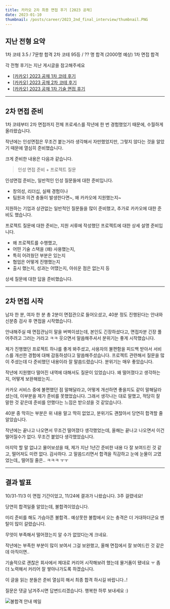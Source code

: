 ```yaml
---
title: 카카오 2차 최종 면접 후기 [2023 공채]
date: 2023-01-10
thumbnail: /posts/career/2023_2nd_final_interview/thumbnail.PNG
---
```


## 지난 전형 요약

1차 코테 3.5 / 7문항 합격
2차 코테 95등 / ?? 명 합격 (2000명 예상)
1차 면접 합격

각 전형 후기는 지난 게시글을 참고해주세요

- [[카카오] 2023 공채 1차 코테 후기](/blog/career/2023_1st_coding_test)
- [[카카오] 2023 공채 2차 코테 후기](/blog/career/2023_2nd_coding_test)
- [[카카오] 2023 공채 1차 기술 면접 후기](/blog/career/2023_1st_tech_interview)

---

## 2차 면접 준비
1차 코테부터 2차 면접까지 전체 프로세스를 작년에 한 번 경험했었기 때문에, 수월하게 올라왔습니다.

작년에는 인성면접은 무조건 붙는거라 생각해서 자만했었지만, 
그렇지 않다는 것을 알았기 때문에 열심히 준비했습니다.

크게 준비한 내용은 다음과 같습니다.

> 인성 면접 준비 + 프로젝트 질문


인성면접 준비는, 일반적인 인성 질문들에 대한 준비입니다. 

- 창의성, 리더십, 실패 경험이나
- 팀원과 의견 충돌이 발생한다면~, 왜 카카오에 지원했는지~

지원하는 기업과 상관없는 일반적인 질문들을 많이 준비했고,
추가로 카카오에 대한 준비도 했습니다.

프로젝트 질문에 대한 준비는,
지원 서류에 작성했던 프로젝트에 대한 상세 설명 준비입니다.

- 왜 프로젝트를 수행했고,
- 어떤 기술 스택을 (왜) 사용했는지,
- 특히 어려웠던 부분은 있는지
- 협업은 어떻게 진행했는지
- 출시 했는지, 성과는 어땠는지, 아쉬운 점은 없는지 등

상세 질문에 대한 답을 준비했습니다.

---

## 2차 면접 시작
남자 한 분, 여자 한 분 총 2분이 면접관으로 들어오셨고,
40분 정도 진행된다는 안내와 신분증 검사 후 면접을 시작했습니다.
 
안내해주실 때 면접관님이 말을 버벅이셨는데,
본인도 긴장하셨다고, 면접자분 긴장 풀어주려고 그러는 거라고 ㅋㅋ
웃으면서 말씀해주셔서 분위기는 좋게 시작했습니다.

제가 진행했던 프로젝트 하나를 좋게 봐주셨고,
사용자의 불편함을 피드백 받아서 서비스를 개선한 경험에 대해 감동하셨다고 말씀해주셨습니다.
프로젝트 관련해서 질문을 많이 주셨는데 다 준비했던 내용이라 잘 말씀드렸습니다.
분위기는 매우 좋았습니다.

작년에 지원했다 떨어진 내역에 대해서도 질문이 있었습니다.
왜 떨어졌다고 생각하는지, 어떻게 보완해왔는지..

카카오 서비스 중에 불편했던 점 말해달라고, 어떻게 개선하면 좋을지도 같이 말해달라셨는데,
이부분을 제가 준비를 못했었습니다.
그래서 생각나는 대로 말했고, 적당히 잘 말한 것 같은데
준비를 안했다는 느낌은 받으셨을 것 같았습니다.

40분 중 막히는 부분은 위 내용 말고 딱히 없었고, 
분위기도 괜찮아서 당연히 합격할 줄 알았습니다.

작년에는 끝나고 나오면서 무조건 떨어졌다 생각했었는데,
올해는 끝나고 나오면서 이건 떨어질수가 없다. 무조건 붙었다 생각했었습니다. 

마지막 할 말 없냐고 물어보셨을 때,
제가 지난 1년간 준비한 내용 다 잘 보여드린 것 같고, 떨어져도 미련 없다. 감사하다.
고 말씀드리면서 합격을 직감하고 눈에 눈물이 고였었는데,,
떨어질 줄은.. ㅋㅋㅋ ㅜㅜ

---

## 결과 발표
10/31-11/3 이 면접 기간이었고, 11/24에 결과가 나왔습니다. 
3주 걸렸네요!

당연히 합격일줄 알았는데,
불합격이었습니다. 

미리 준비를 해도 가슴아픈 불합격.. 예상못한 불합에서 오는 충격은 더 거대하더군요
멘탈이 많이 갈렸습니다.

무엇이 부족해서 떨어졌는지 알 수가 없었다는게 크네요.

작년에는 부족한 부분이 많이 보여서 그걸 보완했고, 
올해 면접에서 잘 보여드린 것 같은데 아직이면..

기술적으로 괜찮은 회사에서 제대로 커리어 시작해보려 했는데 물거품이 됐네요 ㅜ
좀 더 노력해서 커리어 잘 쌓아나가도록 하겠습니다.

이 글을 읽는 분들은 준비 열심히 해서 최종 합격 하시길 바랍니다..!

질문은 댓글 남겨주시면 답변드리겠습니다.
행복한 하루 보내세요 :)

![불합격 안내 메일](/posts/career/2023_2nd_final_interview/1.png)